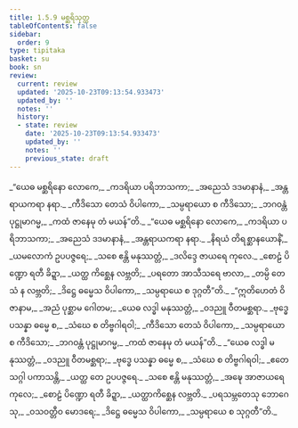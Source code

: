 ```yaml
---
title: 1.5.9 မစ္ဆရိသုတ္တ
tableOfContents: false
sidebar:
  order: 9
type: tipitaka
basket: su
book: sn
review:
  current: review
  updated: '2025-10-23T09:13:54.933473'
  updated_by: ''
  notes: ''
  history:
  - state: review
    date: '2025-10-23T09:13:54.933473'
    updated_by: ''
    notes: ''
    previous_state: draft
---
```



<ReviewStatus review={frontmatter.review} showDetails={true} />

<HypothesisAnnotation frontmatter={frontmatter} />

<DynamicBreadcrumb />

<Division number="49" book="sn" e="ch" v="18" p="287">

<Paragraph number="262" type="verses" book="sn">
_“ယေဓ မစ္ဆရိနော လောကေ,_  
_ကဒရိယာ ပရိဘာသကာ;_  
_အညေသံ ဒဒမာနာနံ,_  
_အန္တရာယကရာ နရာ._  

</Paragraph>

<Paragraph number="263" type="verses" book="sn">
_ကီဒိသော တေသံ ဝိပါကော,_  
_သမ္ပရာယော စ ကီဒိသော;_  
_ဘဂဝန္တံ ပုဋ္ဌုမာဂမ္မ,_  
_ကထံ ဇာနေမု တံ မယန်”တိ._  

</Paragraph>

<Paragraph number="264" type="verses" book="sn">
_“ယေဓ မစ္ဆရိနော လောကေ,_  
_ကဒရိယာ ပရိဘာသကာ;_  
_အညေသံ ဒဒမာနာနံ,_  
_အန္တရာယကရာ နရာ._  

</Paragraph>

<Paragraph number="265" type="verses" book="sn">
_နိရယံ တိရစ္ဆာနယောနိံ,_  
_ယမလောကံ ဥပပဇ္ဇရေ;_  
_သစေ ဧန္တိ မနုဿတ္တံ,_  
_ဒလိဒ္ဒေ ဇာယရေ ကုလေ._  

</Paragraph>

<Paragraph number="266" type="verses" book="sn">
_စောဠံ ပိဏ္ဍော ရတီ ခိဍ္ဍာ,_  
_ယတ္ထ ကိစ္ဆေန လဗ္ဘတိ;_  
_ပရတော အာသီသရေ ဗာလာ,_  
_တမ္ပိ တေသံ န လဗ္ဘတိ;_  
_ဒိဋ္ဌေ ဓမ္မေသ ဝိပါကော,_  
_သမ္ပရာယေ စ ဒုဂ္ဂတီ”တိ._  

</Paragraph>

<Paragraph number="267" type="verses" book="sn">
_“ဣတိဟေတံ ဝိဇာနာမ,_  
_အညံ ပုစ္ဆာမ ဂေါတမ;_  
_ယေဓ လဒ္ဓါ မနုဿတ္တံ,_  
_ဝဒညူ ဝီတမစ္ဆရာ._  

</Paragraph>

<Paragraph number="268" type="verses" book="sn">
_ဗုဒ္ဓေ ပသန္နာ ဓမ္မေ စ,_  
_သံဃေ စ တိဗ္ဗဂါရဝါ;_  
_ကီဒိသော တေသံ ဝိပါကော,_  
_သမ္ပရာယော စ ကီဒိသော;_  
_ဘဂဝန္တံ ပုဋ္ဌုမာဂမ္မ,_  
_ကထံ ဇာနေမု တံ မယန်”တိ._  

</Paragraph>

<Paragraph number="269" type="verses" book="sn">
_“ယေဓ လဒ္ဓါ မနုဿတ္တံ,_  
_ဝဒညူ ဝီတမစ္ဆရာ;_  
_ဗုဒ္ဓေ ပသန္နာ ဓမ္မေ စ,_  
_သံဃေ စ တိဗ္ဗဂါရဝါ;_  
_ဧတေ သဂ္ဂါ ပကာသန္တိ,_  
_ယတ္ထ တေ ဥပပဇ္ဇရေ._  

</Paragraph>

<Paragraph number="270" type="verses" book="sn">
_သစေ ဧန္တိ မနုဿတ္တံ,_  
_အဍ္ဎေ အာဇာယရေ ကုလေ;_  
_စောဠံ ပိဏ္ဍော ရတီ ခိဍ္ဍာ,_  
_ယတ္ထာကိစ္ဆေန လဗ္ဘတိ._  

</Paragraph>

<Paragraph number="271" type="verses" book="sn">
_ပရသမ္ဘတေသု ဘောဂေသု,_  
_ဝသဝတ္တီဝ မောဒရေ;_  
_ဒိဋ္ဌေ ဓမ္မေသ ဝိပါကော,_  
_သမ္ပရာယေ စ သုဂ္ဂတီ”တိ._
</Paragraph>
</Division>